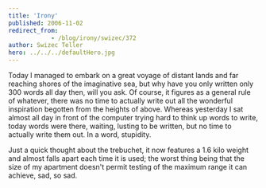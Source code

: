 ```yaml
---
title: 'Irony'
published: 2006-11-02
redirect_from: 
            - /blog/irony/swizec/372
author: Swizec Teller
hero: ../../../defaultHero.jpg
---
```

Today I managed to embark on a great voyage of distant lands and far reaching shores of the imaginative sea, but why have you only written only 300 words all day then, will you ask. Of course, it figures as a general rule of whatever, there was no time to actually write out all the wonderful inspiration begotten from the heights of above. Whereas yesterday I sat almost all day in front of the computer trying hard to think up words to write, today words were there, waiting, lusting to be written, but no time to actually write them out. In a word, stupidity.

Just a quick thought about the trebuchet, it now features a 1.6 kilo weight and almost falls apart each time it is used; the worst thing being that the size of my apartment doesn't permit testing of the maximum range it can achieve, sad, so sad.